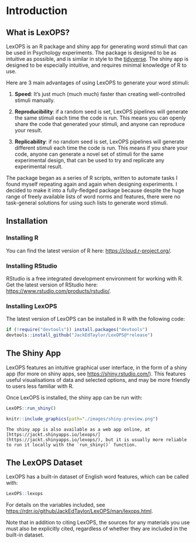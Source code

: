 # Introduction

## What is LexOPS?

LexOPS is an R package and shiny app for generating word stimuli that can be used in Psychology experiments. The package is designed to be as intuitive as possible, and is similar in style to the [tidyverse](https://www.tidyverse.org/). The shiny app is designed to be especially intuitive, and requires minimal knowledge of R to use.

Here are 3 main advantages of using LexOPS to generate your word stimuli:

1. **Speed**: It's just much (much much) faster than creating well-controlled stimuli manually.

2. **Reproducibility**: if a random seed is set, LexOPS pipelines will generate the same stimuli each time the code is run. This means you can openly share the code that generated your stimuli, and anyone can reproduce your result.

3. **Replicability**: if no random seed is set, LexOPS pipelines will generate different stimuli each time the code is run. This means if you share your code, anyone can generate a novel set of stimuli for the same experimental design, that can be used to try and replicate any experimental result.

The package began as a series of R scripts, written to automate tasks I found myself repeating again and again when designing experiments. I decided to make it into a fully-fledged package because despite the huge range of freely available lists of word norms and features, there were no task-general solutions for using such lists to generate word stimuli.

## Installation

### Installing R {-}

You can find the latest version of R here: [https://cloud.r-project.org/](https://cloud.r-project.org/).

### Installing RStudio {-}

RStudio is a free integrated development environment for working with R. Get the latest version of RStudio here: [https://www.rstudio.com/products/rstudio/](https://www.rstudio.com/products/rstudio/).

### Installing LexOPS {-}

The latest version of LexOPS can be installed in R with the following code:

```r
if (!require("devtools")) install.packages("devtools")
devtools::install_github("JackEdTaylor/LexOPS@*release")
```

## The Shiny App

LexOPS features an intuitive graphical user interface, in the form of a shiny app (for more on shiny apps, see [https://shiny.rstudio.com/](https://shiny.rstudio.com/)). This features useful visualisations of data and selected options, and may be more friendly to users less familiar with R.

Once LexOPS is installed, the shiny app can be run with:

```r
LexOPS::run_shiny()
```

```r
knitr::include_graphics(path="./images/shiny-preview.png")
```

```block
The shiny app is also available as a web app online, at [https://jackt.shinyapps.io/lexops/](https://jackt.shinyapps.io/lexops/), but it is usually more reliable to run it locally with the `run_shiny()` function.
```

## The LexOPS Dataset

LexOPS has a built-in dataset of English word features, which can be called with:

```r
LexOPS::lexops
```

For details on the variables included, see [https://rdrr.io/github/JackEdTaylor/LexOPS/man/lexops.html](https://rdrr.io/github/JackEdTaylor/LexOPS/man/lexops.html).

Note that in addition to citing LexOPS, the sources for any materials you use must also be explicitly cited, regardless of whether they are included in the built-in dataset.
